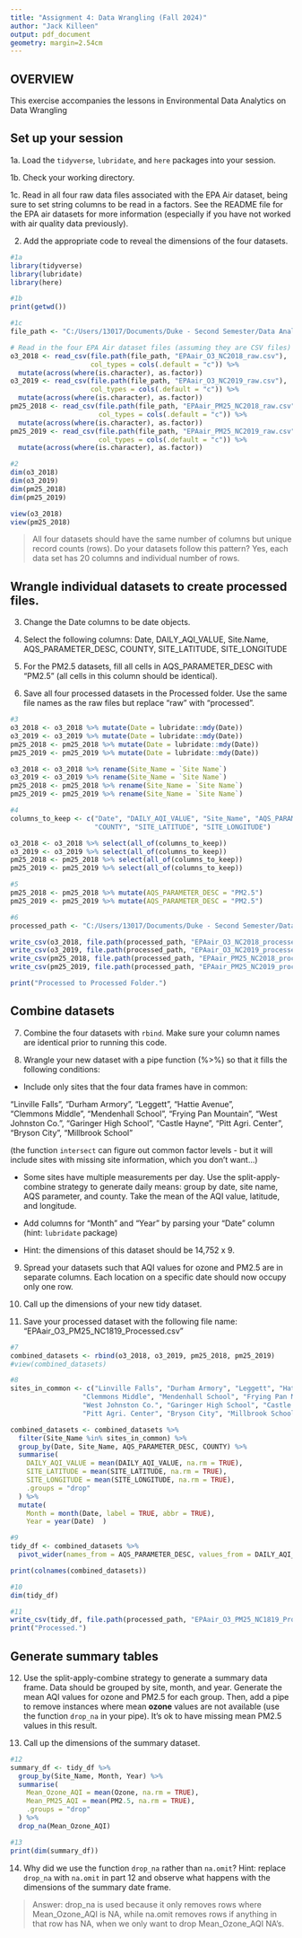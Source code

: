 ---
title: "Assignment 4: Data Wrangling (Fall 2024)"
author: "Jack Killeen"
output: pdf_document
geometry: margin=2.54cm
---

## OVERVIEW

This exercise accompanies the lessons in Environmental Data Analytics on Data Wrangling 

## Set up your session 

1a. Load the `tidyverse`,  `lubridate`, and `here` packages into your session.

1b. Check your working directory.

1c. Read in all four raw data files associated with the EPA Air dataset, being sure to set string columns to be read in a factors. See the README file for the EPA air datasets for more information (especially if you have not worked with air quality data previously). 

2. Add the appropriate code to reveal the dimensions of the four datasets. 

```{r setup, message = FALSE}
#1a 
library(tidyverse)
library(lubridate)
library(here)

#1b 
print(getwd())

#1c 
file_path <- "C:/Users/13017/Documents/Duke - Second Semester/Data Analysis/Week5/KilleenJJ_A04"

# Read in the four EPA Air dataset files (assuming they are CSV files)
o3_2018 <- read_csv(file.path(file_path, "EPAair_O3_NC2018_raw.csv"), 
                    col_types = cols(.default = "c")) %>% 
  mutate(across(where(is.character), as.factor))
o3_2019 <- read_csv(file.path(file_path, "EPAair_O3_NC2019_raw.csv"), 
                    col_types = cols(.default = "c")) %>% 
  mutate(across(where(is.character), as.factor))
pm25_2018 <- read_csv(file.path(file_path, "EPAair_PM25_NC2018_raw.csv"), 
                      col_types = cols(.default = "c")) %>% 
  mutate(across(where(is.character), as.factor))
pm25_2019 <- read_csv(file.path(file_path, "EPAair_PM25_NC2019_raw.csv"), 
                      col_types = cols(.default = "c")) %>% 
  mutate(across(where(is.character), as.factor))

#2 
dim(o3_2018)
dim(o3_2019)
dim(pm25_2018)
dim(pm25_2019)

view(o3_2018)
view(pm25_2018)

```

>All four datasets should have the same number of columns but unique record counts (rows). Do your datasets follow this pattern?
Yes, each data set has 20 columns and individual number of rows.

## Wrangle individual datasets to create processed files.

3. Change the Date columns to be date objects.

4. Select the following columns: Date, DAILY_AQI_VALUE, Site.Name, AQS_PARAMETER_DESC, COUNTY, SITE_LATITUDE, SITE_LONGITUDE

5. For the PM2.5 datasets, fill all cells in AQS_PARAMETER_DESC with "PM2.5" (all cells in this column should be identical).

6. Save all four processed datasets in the Processed folder. Use the same file names as the raw files but replace "raw" with "processed".

```{r questions 3 thru 4}
#3
o3_2018 <- o3_2018 %>% mutate(Date = lubridate::mdy(Date))
o3_2019 <- o3_2019 %>% mutate(Date = lubridate::mdy(Date))
pm25_2018 <- pm25_2018 %>% mutate(Date = lubridate::mdy(Date))
pm25_2019 <- pm25_2019 %>% mutate(Date = lubridate::mdy(Date))

o3_2018 <- o3_2018 %>% rename(Site_Name = `Site Name`)
o3_2019 <- o3_2019 %>% rename(Site_Name = `Site Name`)
pm25_2018 <- pm25_2018 %>% rename(Site_Name = `Site Name`)
pm25_2019 <- pm25_2019 %>% rename(Site_Name = `Site Name`)

#4
columns_to_keep <- c("Date", "DAILY_AQI_VALUE", "Site_Name", "AQS_PARAMETER_DESC", 
                     "COUNTY", "SITE_LATITUDE", "SITE_LONGITUDE")

o3_2018 <- o3_2018 %>% select(all_of(columns_to_keep))
o3_2019 <- o3_2019 %>% select(all_of(columns_to_keep))
pm25_2018 <- pm25_2018 %>% select(all_of(columns_to_keep))
pm25_2019 <- pm25_2019 %>% select(all_of(columns_to_keep))

#5
pm25_2018 <- pm25_2018 %>% mutate(AQS_PARAMETER_DESC = "PM2.5")
pm25_2019 <- pm25_2019 %>% mutate(AQS_PARAMETER_DESC = "PM2.5")

#6
processed_path <- "C:/Users/13017/Documents/Duke - Second Semester/Data Analysis/EDA_Spring2025/Data/Processed"

write_csv(o3_2018, file.path(processed_path, "EPAair_O3_NC2018_processed.csv"))
write_csv(o3_2019, file.path(processed_path, "EPAair_O3_NC2019_processed.csv"))
write_csv(pm25_2018, file.path(processed_path, "EPAair_PM25_NC2018_processed.csv"))
write_csv(pm25_2019, file.path(processed_path, "EPAair_PM25_NC2019_processed.csv"))

print("Processed to Processed Folder.")
```


## Combine datasets

7. Combine the four datasets with `rbind`. Make sure your column names are identical prior to running this code.

8. Wrangle your new dataset with a pipe function (%>%) so that it fills the following conditions: 

  * Include only sites that the four data frames have in common:  
    
  "Linville Falls", "Durham Armory", "Leggett", "Hattie Avenue",  
  "Clemmons Middle", "Mendenhall School", "Frying Pan Mountain", 
  "West Johnston Co.", "Garinger High School", "Castle Hayne", 
  "Pitt Agri. Center", "Bryson City", "Millbrook School" 
  
  (the function `intersect` can figure out common factor levels - but it will include sites with missing site information, which you don't want...) 

  * Some sites have multiple measurements per day. Use the split-apply-combine strategy to generate daily means: group by date, site name, AQS parameter, and county. Take the mean of the AQI value, latitude, and longitude.
  
  * Add columns for "Month" and "Year" by parsing your "Date" column (hint: `lubridate` package)
  
  * Hint: the dimensions of this dataset should be 14,752 x 9.

9. Spread your datasets such that AQI values for ozone and PM2.5 are in separate columns. Each location on a specific date should now occupy only one row.

10. Call up the dimensions of your new tidy dataset.

11. Save your processed dataset with the following file name: "EPAair_O3_PM25_NC1819_Processed.csv"

```{r questions 7 thru 11}
#7 
combined_datasets <- rbind(o3_2018, o3_2019, pm25_2018, pm25_2019)
#view(combined_datasets)

#8 
sites_in_common <- c("Linville Falls", "Durham Armory", "Leggett", "Hattie Avenue",  
                  "Clemmons Middle", "Mendenhall School", "Frying Pan Mountain", 
                  "West Johnston Co.", "Garinger High School", "Castle Hayne", 
                  "Pitt Agri. Center", "Bryson City", "Millbrook School")

combined_datasets <- combined_datasets %>%
  filter(Site_Name %in% sites_in_common) %>%
  group_by(Date, Site_Name, AQS_PARAMETER_DESC, COUNTY) %>%
  summarise(
    DAILY_AQI_VALUE = mean(DAILY_AQI_VALUE, na.rm = TRUE),
    SITE_LATITUDE = mean(SITE_LATITUDE, na.rm = TRUE),
    SITE_LONGITUDE = mean(SITE_LONGITUDE, na.rm = TRUE),
    .groups = "drop"
  ) %>%
  mutate(
    Month = month(Date, label = TRUE, abbr = TRUE),
    Year = year(Date)  )

#9
tidy_df <- combined_datasets %>%
  pivot_wider(names_from = AQS_PARAMETER_DESC, values_from = DAILY_AQI_VALUE)

print(colnames(combined_datasets))

#10
dim(tidy_df)

#11
write_csv(tidy_df, file.path(processed_path, "EPAair_O3_PM25_NC1819_Processed.csv"))
print("Processed.")

```


## Generate summary tables

12. Use the split-apply-combine strategy to generate a summary data frame. Data should be grouped by site, month, and year. Generate the mean AQI values for ozone and PM2.5 for each group. Then, add a pipe to remove instances where mean **ozone** values are not available (use the function `drop_na` in your pipe). It's ok to have missing mean PM2.5 values in this result. 

13. Call up the dimensions of the summary dataset.

```{r questions 12 and 13}

#12
summary_df <- tidy_df %>%
  group_by(Site_Name, Month, Year) %>%
  summarise(
    Mean_Ozone_AQI = mean(Ozone, na.rm = TRUE),
    Mean_PM25_AQI = mean(PM2.5, na.rm = TRUE),
    .groups = "drop"
  ) %>%
  drop_na(Mean_Ozone_AQI)

#13
print(dim(summary_df))

```

14. Why did we use the function `drop_na` rather than `na.omit`? Hint: replace `drop_na` with `na.omit` in part 12 and observe what happens with the dimensions of the summary date frame.

> Answer: drop_na is used because it only removes rows where Mean_Ozone_AQI is 
NA, while na.omit removes rows if anything in that row has NA, when we only 
want to drop Mean_Ozone_AQI NA's.

